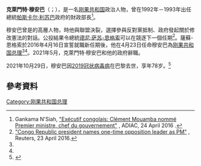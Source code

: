 {{多個問題|
{{Expand|time=2016-04-28T13:07:28+00:00}}
{{请求翻译|time=2016-04-28T13:07:28+00:00}} 
}}
{{noteTA
|1=zh-cn:克莱芒;zh-hant:克萊芒;zh-hans:克莱芒;zh-tw:克萊門特;
}}
{{Infobox Officeholder
|name             = 克萊門特·穆安巴
|native_name      = Clément Mouamba
|native_name_lang = fr
|image            = Clément Mouamba, July 2016.jpg
|caption          = 
|office           = [[刚果共和国总理|刚果共和国总理]]
|president        = [[德尼·萨苏-恩格索|德尼·萨苏-恩格索]]
|term_start       = 2016年4月23日
|term_end         = 2021年5月12日
|predecessor      = [[伊西多爾·姆武巴|伊西多爾·姆武巴]]
|successor        = {{le|阿纳托尔·科利内·马科索|Anatole Collinet Makosso}}
|birth_date       = {{birth date|1943|11|03}}
|birth_place      = {{flag|French Equatorial Africa}}[[錫比提|錫比提]]<br />{{small|（今屬[[剛果共和國|剛果共和國]]）}}
|death_date       = {{death date and age|2021|10|29|1943|11|03}}
|death_place      = {{FR}}[[巴黎|巴黎]]
|party            = [[無黨籍|無黨籍]]
|otherparty       = [[剛果勞動黨|剛果勞動黨]]
|spouse           = 
|children         = 
|alma_mater       = 
|religion         = 
|signature        = 
}}

'''克萊門特·穆安巴'''（{{lang-fr|Clément Mouamba}}；{{bd|1943年|11月13日|2021年|10月29日|catIdx=Mouamba}}），是一名[[刚果共和国|刚果共和国]]政治人物，曾在1992年－1993年出任總統[[帕斯卡尔·利苏巴|帕斯卡尔·利苏巴]]政府的財政部長<ref name=ADIAC>Gankama N'Siah, [http://adiac-congo.com/content/exceutif-congolais-clement-mouamba-nomme-premier-ministre-chef-du-gouvernement-49664 "Exécutif congolais: Clément Mouamba nommé Premier ministre, chef du gouvernement"] {{Wayback|url=http://adiac-congo.com/content/exceutif-congolais-clement-mouamba-nomme-premier-ministre-chef-du-gouvernement-49664 |date=20160425102508 }}, ADIAC, 24 April 2016 {{fr icon}}.</ref>。

穆安巴曾是{{le|泛非洲社會民主聯盟|Pan-African Union for Social Democracy}}的高層人物，{{le|2015年剛果共和國憲法公投|Republic of the Congo constitutional referendum, 2015}}時他與聯盟決裂，選擇參與反對黨抵制、政府發起關於修改憲法的對話。公投結果令總統[[德尼·萨苏-恩格索|德尼·萨苏-恩格索]]可以在{{le|2016年剛果共和國總統選舉|Republic of the Congo presidential election, 2016|2016年3月的總統選舉}}競逐下一個任期<ref name=R>[http://www.reuters.com/article/us-congo-politics-idUSKCN0XL005?il=0 "Congo Republic president names one-time opposition leader as PM"] {{Wayback|url=http://www.reuters.com/article/us-congo-politics-idUSKCN0XL005?il=0 |date=20190909232756 }}, Reuters, 23 April 2016.</ref>。薩蘇-恩格索於2016年4月16日宣誓就職新任期後，他在4月23日任命穆安巴為[[刚果共和国总理|刚果共和国总理]]<ref name=ADIAC/><ref name=R/>。2021年5月，克萊門特·穆安巴和他的政府辭職。

2021年10月29日，穆安巴因[[2019冠状病毒病|2019冠状病毒病]]在巴黎去世，享年78岁。<ref>{{Cite web|last=editor|title=former prime minister, Clément Mouamba, dies of Covid-19 at age 78|url=https://www.diglogs.com/senegal/former-prime-minister-clement-mouamba-dies-of-covid-19-at-age-78/|access-date=2021-10-30|language=en-US|archive-date=2021-10-30|archive-url=https://web.archive.org/web/20211030112504/https://www.diglogs.com/senegal/former-prime-minister-clement-mouamba-dies-of-covid-19-at-age-78/|dead-url=yes}}</ref>

==參考資料==
{{reflist}}

{{s-start}}
{{s-off}}
{{s-vacant||last=[[伊西多爾·姆武巴|伊西多爾·姆武巴]]}}
{{s-ttl|title=[[刚果共和国总理|刚果共和国总理]]|years=2016年－2021年}}
{{s-aft|after={{le|阿纳托尔·科利内·马科索|Anatole Collinet Makosso}}}}
{{s-end}}

{{Authority control}}
{{DEFAULTSORT:Mouamba, Clement}}
[[Category:刚果共和国总理|Category:刚果共和国总理]]